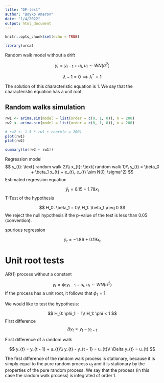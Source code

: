 ```yaml
---
title: "DF-test"
author: "Boyko Amarov"
date: "1/4/2022"
output: html_document
---
```


```r
knitr::opts_chunk$set(echo = TRUE)
```

```r
library(urca)
```


Random walk model without a drift

$$
y_{t} = y_{t - 1} + u_{t}, u_t \sim WN(\sigma^2)
$$

$$
\lambda - 1 = 0 \implies 
\lambda^* = 1
$$

The solution of this characteristic equation is 1. We say that the characteristic equation has a unit root.

## Random walks simulation 

```r
rw1 <- arima.sim(model = list(order = c(0, 1, 0)), n = 200)
rw2 <- arima.sim(model = list(order = c(0, 1, 0)), n = 200)

# rw2 <- 1.5 * rw1 + rnorm(n = 200)
plot(rw1)
plot(rw2)
```

```r
summary(lm(rw2 ~ rw1))
```
Regression model
$$
y_{t}: \text{ random walk 2}\\
x_{t}: \text{ random walk 1}\\
y_{t} = \beta_0 + \beta_1 x_{t} + e_{t}, e_{t} \sim N(0, \sigma^2)
$$
Estimated regression equation

$$
\hat{y}_{t} = 6.15 - 1.78 x_{t}
$$
T-Test of the hypothesis 

$$
H_0: \beta_1 = 0\\
H_1: \beta_1 \neq 0
$$
We reject the null hypothesis if the p-value of the test is less than 0.05 (convention).

spurious regression



$$
\hat{y}_{t} = -1.86 + 0.19 x_{t}
$$


# Unit root tests

AR(1) process without a constant

$$
y_{t} = \phi_1 y_{t - 1} + u_{t}, u_t \sim WN(\sigma^2)
$$
If the process has a unit root, it follows that $\phi_1 = 1$.

We would like to test the hypothesis:

$$
H_0: \phi_1 = 1\\
H_1: \phi < 1
$$
First difference
$$
\Delta y_{t} = y_{t} - y_{t - 1}
$$

First difference of a random walk

$$
y_{t} = y_{t - 1} + u_{t}\\
y_{t} - y_{t - 1} = u_{t}\\
\Delta y_{t} = u_{t}
$$

The first difference of the random walk process is stationary, because it is 
simply equal to the pure random process $u_{t}$ and it is stationary by the properties of the pure random process. We say that the process (in this case the random walk process) is integrated of order 1.

